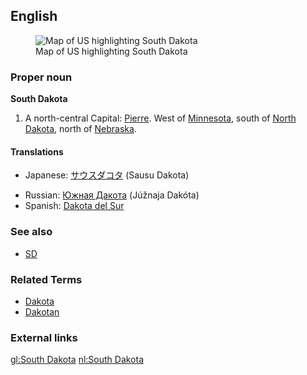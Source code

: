 ==English==
[[Image:Map of USA highlighting South Dakota.png|thumb|right|Map of US highlighting South Dakota]]
===Proper noun===
'''South Dakota'''

#A north-central {{USstate}} Capital: [[Pierre]]. West of [[Minnesota]], south of [[North Dakota]], north of [[Nebraska]].

====Translations====
{{top}}
*Japanese: [[サウスダコタ]] (Sausu Dakota)
{{mid}}
*Russian: [[Южная Дакота]] (Júžnaja Dakóta) {{f}}
*Spanish: [[Dakota del Sur]] {{f}}
{{bottom}}

===See also===
*[[SD]]

===Related Terms===
*[[Dakota]]
*[[Dakotan]]

===External links===
{{pedialite}}

[[gl:South Dakota]]
[[nl:South Dakota]]